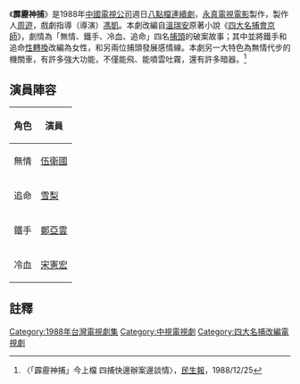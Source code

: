 {{expand|time=2014-11-21T11:26:33+00:00}}
《'''霹靂神捕'''》是1988年[[中國電視公司|中國電視公司]]週日[[八點檔|八點檔]][[連續劇|連續劇]]，[[永真電視電影|永真電視電影]]製作，製作人[[周遊|周遊]]，戲劇指導（導演）[[馮凱_(導演)|馮凱]]。本劇改編自[[溫瑞安|溫瑞安]]原著小說《[[四大名捕會京師|四大名捕會京師]]》，劇情為「無情、鐵手、冷血、追命」四名[[捕頭|捕頭]]的破案故事；其中並將鐵手和追命[[性轉換|性轉換]]改編為女性，和另兩位捕頭發展感情線。本劇另一大特色為無情代步的機關車，有許多強大功能，不僅能飛、能噴雲吐霧，還有許多暗器。<ref> 〈「霹靂神捕」今上檔 四捕快邊辦案邊談情〉，[[民生報|民生報]]，1988/12/25</ref>

== 演員陣容 ==
{| class="wikitable"
|-
! 角色 !! 演員
|-
| 無情 || [[伍衛國|伍衛國]]
|-
| 追命 || [[雪梨_(藝人)|雪梨]]
|-
| 鐵手 || [[鄭亞雲|鄭亞雲]]
|-
| 冷血 || [[宋憲宏|宋憲宏]]

|}

== 註釋 ==
{{reflist}}

{{台灣古裝/年代/武俠電視劇}}
[[Category:1988年台灣電視劇集|Category:1988年台灣電視劇集]]
[[Category:中視電視劇|Category:中視電視劇]]
[[Category:四大名捕改編電視劇|Category:四大名捕改編電視劇]]